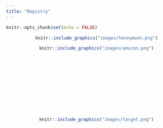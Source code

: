 ```yaml
---
title: "Registry"
---
```


```r
knitr::opts_chunk$set(echo = FALSE)
```

<center>
::: {.floatting}

<a href = "https://account.venmo.com/u/Jina-Yun-2">
```r
knitr::include_graphics("images/honeymoon.png") 
```
:::
</a>


::: {.floatting}
<a href = "https://www.amazon.com/wedding/share/jina_leslie">
```r
knitr::include_graphics("images/amazon.png") 
```
:::
</a>



<br>
<br>
<br>
<br>
<br>
<br>
<br>
<br>
<br>

::: {.floatting}
<a href = "https://www.target.com/gift-registry/gift/jina-leslie4">
```r
knitr::include_graphics("images/target.png") 
```
:::
</a>
</center>